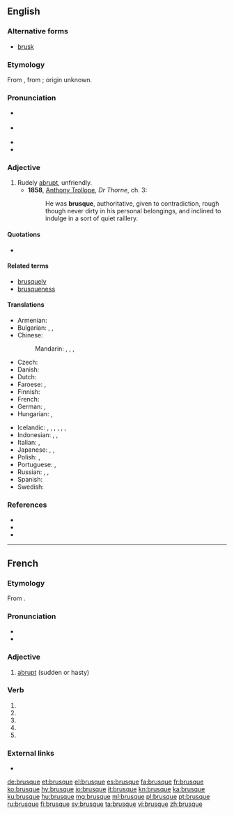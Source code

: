 {{also|brusqué}}
==English==

===Alternative forms===
* [[brusk]]

===Etymology===
From {{etyl|fr|en}} {{m|fr|brusque}}, from {{etyl|it|en}} {{m|it|brusco||rude, sharp, sour}}; origin unknown.

===Pronunciation===
* {{a|UK}} {{IPA|/bɹuːsk/|lang=en}}
* {{a|US}} {{IPA|/bɹʌsk/|lang=en}}
* {{audio|en-us-brusque.ogg|Audio (US)|lang=en}}
* {{rhymes|ʌsk|lang=en}}

===Adjective===
{{en-adj|er|more}}

# Rudely [[abrupt]], unfriendly.
#* '''1858''', [[w:Anthony_Trollope|Anthony Trollope]], ''Dr Thorne'', ch. 3:
#*: He was '''brusque''', authoritative, given to contradiction, rough though never dirty in his personal belongings, and inclined to indulge in a sort of quiet raillery.

====Quotations====
* {{seemoreCites|lang=en}}

====Related terms====
* [[brusquely]]
* [[brusqueness]]

====Translations====
{{trans-top|rudely abrupt, unfriendly}}
* Armenian: {{t+|hy|բռի}}
* Bulgarian: {{t+|bg|груб}}, {{t+|bg|ря́зък}}, {{t+|bg|безцеремо́нен}}
* Chinese:
*: Mandarin: {{t+|cmn|唐突|tr=tángtū|sc=Hani}}, {{t+|cmn|粗暴|tr=cūbào|sc=Hani}}, {{t|cmn|無禮|sc=Hani}}, {{t+|cmn|无礼|tr=wúlǐ|sc=Hani}}
* Czech: {{t|cs|bryskní}}
* Danish: {{t|da|brysk}}
* Dutch: {{t+|nl|bruusk}}
* Faroese: {{t|fo|kvettorðaður}}, {{t|fo|hvassorðaður}}
* Finnish: {{t+|fi|töykeä}}
* French: {{t+|fr|brusque}}
* German: {{t|de|brüskierend}}, {{t+|de|brüsk}}
* Hungarian: {{t+|hu|nyers}}, {{t+|hu|durva}}
{{trans-mid}}
* Icelandic: {{t|is|þurr á manninn}}, {{t|is|þurr á manninn|m}}, {{t|is|stuttur í spuna|m}}, {{t+|is|stuttaralegur|m}}, {{t+|is|hranalegur|m}}, {{t|is|byrstur|m}}, {{t+|is|ruddalegur|m}}
* Indonesian: {{t+|id|serampangan}}, {{t+|id|kasar}}, {{t+|id|hantam kromo}}
* Italian: {{t+|it|brusco|m}}, {{t+|it|brusca|f}}
* Japanese: {{t|ja|素っ気ない|tr=そっけない, sokkenai|sc=Jpan}}, {{t|ja|ぶっきら棒|tr=ぶっきらぼうな, bukkirabō na|alt=ぶっきら棒な|sc=Jpan}}, {{t+|ja|無礼|tr=ぶれいな, burei na|alt=無礼な|sc=Jpan}}
* Polish: {{t|pl|opryskliwy|m}}, {{t+|pl|szorstki|m}}
* Portuguese: {{t+|pt|brusco|m}}, {{t+|pt|brusca|f}}
* Russian: {{t+|ru|гру́бый}}, {{t+|ru|ре́зкий}}, {{t+|ru|бесцеремо́нный}}
* Spanish: {{t|es|brusco}}
* Swedish: {{t+|sv|brysk}}
{{trans-bottom}}

===References===
* {{R:Webster 1913}}
* {{R:Century 1911}}
* {{R:OneLook}}

----

==French==
{{wikipedia|lang=fr}}

===Etymology===
From {{etyl|it|fr}} {{m|it|brusco}}.

===Pronunciation===
* {{IPA|/bʁysk/|lang=fr}}
* {{audio|Fr-brusque.ogg|brusque|lang=fr}}

===Adjective===
{{fr-adj|mf}}

# [[abrupt]] (sudden or hasty)

===Verb===
{{fr-verb-form}}

# {{inflection of|brusquer||1|s|pres|indc|lang=fr}}
# {{inflection of|brusquer||3|s|pres|indc|lang=fr}}
# {{inflection of|brusquer||1|s|pres|subj|lang=fr}}
# {{inflection of|brusquer||3|s|pres|subj|lang=fr}}
# {{inflection of|brusquer||2|s|impr|lang=fr}}

===External links===
* {{R:TLFi}}

[[de:brusque]]
[[et:brusque]]
[[el:brusque]]
[[es:brusque]]
[[fa:brusque]]
[[fr:brusque]]
[[ko:brusque]]
[[hy:brusque]]
[[io:brusque]]
[[it:brusque]]
[[kn:brusque]]
[[ka:brusque]]
[[ku:brusque]]
[[hu:brusque]]
[[mg:brusque]]
[[ml:brusque]]
[[pl:brusque]]
[[pt:brusque]]
[[ru:brusque]]
[[fi:brusque]]
[[sv:brusque]]
[[ta:brusque]]
[[vi:brusque]]
[[zh:brusque]]